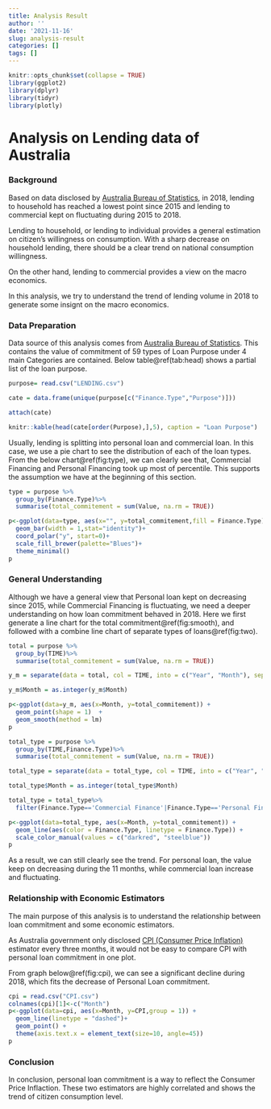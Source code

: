 ```yaml
---
title: Analysis Result
author: ''
date: '2021-11-16'
slug: analysis-result
categories: []
tags: []
---
```

```r
knitr::opts_chunk$set(collapse = TRUE)
library(ggplot2)
library(dplyr)
library(tidyr)
library(plotly)

```
# Analysis on Lending data of Australia

### Background

Based on data disclosed by [Australia Bureau of Statistics](https://www.abs.gov.au/AUSSTATS/abs@.nsf/Lookup/5601.0Main+Features1Dec%202018?OpenDocument=), in 2018, lending to household has reached a lowest point since 2015 and lending to commercial kept on fluctuating during 2015 to 2018.

Lending to household, or lending to individual provides a general estimation on citizen's willingness on consumption. With a sharp decrease on household lending, there should be a clear trend on national consumption willingness.

On the other hand, lending to commercial provides a view on the macro economics.

In this analysis, we try to understand the trend of lending volume in 2018 to generate some insignt on the macro economics.

### Data Preparation

Data source of this analysis comes from [Australia Bureau of Statistics](https://stat.data.abs.gov.au//Index.aspx?QueryId=386). This contains the value of commitment of 59 types of Loan Purpose under 4 main Categories are contained. Below table\@ref(tab:head) shows a partial list of the loan purpose.

```r
purpose= read.csv("LENDING.csv")

cate = data.frame(unique(purpose[c("Finance.Type","Purpose")]))

attach(cate)

knitr::kable(head(cate[order(Purpose),],5), caption = "Loan Purpose")

```
Usually, lending is splitting into personal loan and commercial loan. In this case, we use a pie chart to see the distribution of each of the loan types. From the below chart\@ref(fig:type), we can clearly see that, Commercial Financing and Personal Financing took up most of percentile. This supports the assumption we have at the beginning of this section.
```r

type = purpose %>% 
  group_by(Finance.Type)%>%
  summarise(total_commitement = sum(Value, na.rm = TRUE))

p<-ggplot(data=type, aes(x="", y=total_commitement,fill = Finance.Type)) +
  geom_bar(width = 1,stat="identity")+ 
  coord_polar("y", start=0)+ 
  scale_fill_brewer(palette="Blues")+
  theme_minimal()
p

```
### General Understanding

Although we have a general view that Personal loan kept on decreasing since 2015, while Commercial Financing is fluctuating, we need a deeper understanding on how loan commitment behaved in 2018. Here we first generate a line chart for the total commitment\@ref(fig:smooth), and followed with a combine line chart of separate types of loans\@ref(fig:two).

```r
total = purpose %>% 
  group_by(TIME)%>%
  summarise(total_commitement = sum(Value, na.rm = TRUE))

y_m = separate(data = total, col = TIME, into = c("Year", "Month"), sep = "-")

y_m$Month = as.integer(y_m$Month)

p<-ggplot(data=y_m, aes(x=Month, y=total_commitement)) +
  geom_point(shape = 1)  +
  geom_smooth(method = lm)
p

```

```r

total_type = purpose %>% 
  group_by(TIME,Finance.Type)%>%
  summarise(total_commitement = sum(Value, na.rm = TRUE))

total_type = separate(data = total_type, col = TIME, into = c("Year", "Month"), sep = "-")

total_type$Month = as.integer(total_type$Month)

total_type = total_type%>%
  filter(Finance.Type=='Commercial Finance'|Finance.Type=='Personal Finance')

p<-ggplot(data=total_type, aes(x=Month, y=total_commitement)) +
  geom_line(aes(color = Finance.Type, linetype = Finance.Type)) + 
  scale_color_manual(values = c("darkred", "steelblue"))
p

```

As a result, we can still clearly see the trend. For personal loan, the value keep on decreasing during the 11 months, while commercial loan increase and fluctuating.

### Relationship with Economic Estimators

The main purpose of this analysis is to understand the relationship between loan commitment and some economic estimators.

As Australia government only disclosed [CPI (Consumer Price Inflation)](https://www.abs.gov.au/statistics/economy/price-indexes-and-inflation/consumer-price-index-australia/sep-2021) estimator every three months, it would not be easy to compare CPI with personal loan commitment in one plot.

From graph below\@ref(fig:cpi), we can see a significant decline during 2018, which fits the decrease of Personal Loan commitment.

```r

cpi = read.csv("CPI.csv")
colnames(cpi)[1]<-c("Month")
p<-ggplot(data=cpi, aes(x=Month, y=CPI,group = 1)) +
  geom_line(linetype = "dashed")+
  geom_point() + 
  theme(axis.text.x = element_text(size=10, angle=45))
p

```

### Conclusion

In conclusion, personal loan commitment is a way to reflect the Consumer Price Inflaction. These two estimators are highly correlated and shows the trend of citizen consumption level.